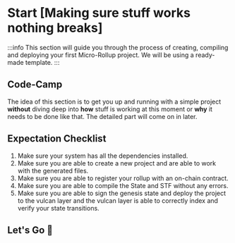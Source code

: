 

# Start  [Making sure stuff works nothing breaks]

:::info
  This section will guide you through the process of creating, compiling and
deploying your first Micro-Rollup project. We will be using a ready-made
template.
:::

## Code-Camp

The idea of this section is to get you up and running with a simple project **without** diving deep into **how** stuff is working at this moment or **why** it needs to be done like that.
The detailed part will come on in later.

## Expectation Checklist

1. Make sure your system has all the dependencies installed.
2. Make sure you are able to create a new project and are able to work with the generated files.
3. Make sure you are able to register your rollup with an on-chain contract.
4. Make sure you are able to compile the State and STF without any errors.
5. Make sure you are able to sign the genesis state and deploy the project to the vulcan layer and the vulcan layer is able to correctly index and verify your state transitions.

## Let's Go 🚀

